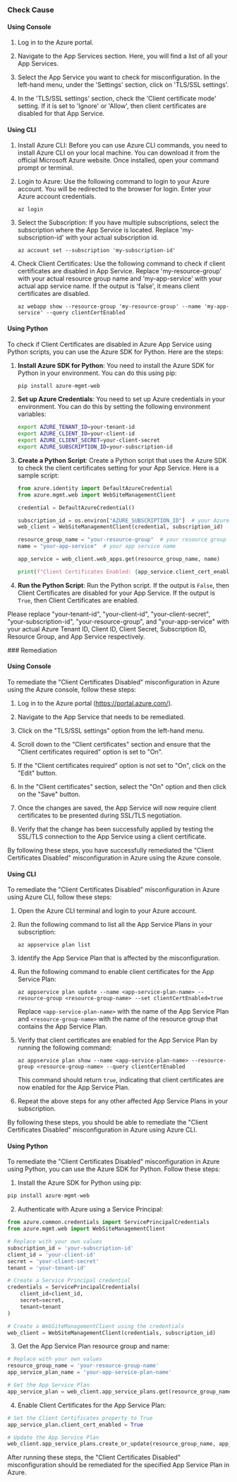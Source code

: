 

<Tabs><Tab title='Cause'>
### Check Cause

#### Using Console

1. Log in to the Azure portal.

2. Navigate to the App Services section. Here, you will find a list of all your App Services.

3. Select the App Service you want to check for misconfiguration. In the left-hand menu, under the 'Settings' section, click on 'TLS/SSL settings'.

4. In the 'TLS/SSL settings' section, check the 'Client certificate mode' setting. If it is set to 'Ignore' or 'Allow', then client certificates are disabled for that App Service.

#### Using CLI

1. Install Azure CLI: Before you can use Azure CLI commands, you need to install Azure CLI on your local machine. You can download it from the official Microsoft Azure website. Once installed, open your command prompt or terminal.

2. Login to Azure: Use the following command to login to your Azure account. You will be redirected to the browser for login. Enter your Azure account credentials.
   ```
   az login
   ```
3. Select the Subscription: If you have multiple subscriptions, select the subscription where the App Service is located. Replace 'my-subscription-id' with your actual subscription id.
   ```
   az account set --subscription 'my-subscription-id'
   ```
4. Check Client Certificates: Use the following command to check if client certificates are disabled in App Service. Replace 'my-resource-group' with your actual resource group name and 'my-app-service' with your actual app service name. If the output is 'false', it means client certificates are disabled.
   ```
   az webapp show --resource-group 'my-resource-group' --name 'my-app-service' --query clientCertEnabled
   ```

#### Using Python

To check if Client Certificates are disabled in Azure App Service using Python scripts, you can use the Azure SDK for Python. Here are the steps:

1. **Install Azure SDK for Python**: You need to install the Azure SDK for Python in your environment. You can do this using pip:
   ```bash
   pip install azure-mgmt-web
   ```
2. **Set up Azure Credentials**: You need to set up Azure credentials in your environment. You can do this by setting the following environment variables:
   ```bash
   export AZURE_TENANT_ID=your-tenant-id
   export AZURE_CLIENT_ID=your-client-id
   export AZURE_CLIENT_SECRET=your-client-secret
   export AZURE_SUBSCRIPTION_ID=your-subscription-id
   ```
3. **Create a Python Script**: Create a Python script that uses the Azure SDK to check the client certificates setting for your App Service. Here is a sample script:
   ```python
   from azure.identity import DefaultAzureCredential
   from azure.mgmt.web import WebSiteManagementClient

   credential = DefaultAzureCredential()

   subscription_id = os.environ["AZURE_SUBSCRIPTION_ID"]  # your Azure Subscription Id
   web_client = WebSiteManagementClient(credential, subscription_id)

   resource_group_name = "your-resource-group"  # your resource group name
   name = "your-app-service"  # your app service name

   app_service = web_client.web_apps.get(resource_group_name, name)

   print(f"Client Certificates Enabled: {app_service.client_cert_enabled}")
   ```
4. **Run the Python Script**: Run the Python script. If the output is `False`, then Client Certificates are disabled for your App Service. If the output is `True`, then Client Certificates are enabled.

Please replace "your-tenant-id", "your-client-id", "your-client-secret", "your-subscription-id", "your-resource-group", and "your-app-service" with your actual Azure Tenant ID, Client ID, Client Secret, Subscription ID, Resource Group, and App Service respectively.

</Tab>

<Tab title='Remediation'>
### Remediation

#### Using Console

To remediate the "Client Certificates Disabled" misconfiguration in Azure using the Azure console, follow these steps:

1. Log in to the Azure portal (https://portal.azure.com/).

2. Navigate to the App Service that needs to be remediated.

3. Click on the "TLS/SSL settings" option from the left-hand menu.

4. Scroll down to the "Client certificates" section and ensure that the "Client certificates required" option is set to "On".

5. If the "Client certificates required" option is not set to "On", click on the "Edit" button.

6. In the "Client certificates" section, select the "On" option and then click on the "Save" button.

7. Once the changes are saved, the App Service will now require client certificates to be presented during SSL/TLS negotiation.

8. Verify that the change has been successfully applied by testing the SSL/TLS connection to the App Service using a client certificate.

By following these steps, you have successfully remediated the "Client Certificates Disabled" misconfiguration in Azure using the Azure console.

#### Using CLI

To remediate the "Client Certificates Disabled" misconfiguration in Azure using Azure CLI, follow these steps:

1. Open the Azure CLI terminal and login to your Azure account.

2. Run the following command to list all the App Service Plans in your subscription:

   ```
   az appservice plan list
   ```

3. Identify the App Service Plan that is affected by the misconfiguration.

4. Run the following command to enable client certificates for the App Service Plan:

   ```
   az appservice plan update --name <app-service-plan-name> --resource-group <resource-group-name> --set clientCertEnabled=true
   ```

   Replace `<app-service-plan-name>` with the name of the App Service Plan and `<resource-group-name>` with the name of the resource group that contains the App Service Plan.

5. Verify that client certificates are enabled for the App Service Plan by running the following command:

   ```
   az appservice plan show --name <app-service-plan-name> --resource-group <resource-group-name> --query clientCertEnabled
   ```

   This command should return `true`, indicating that client certificates are now enabled for the App Service Plan.

6. Repeat the above steps for any other affected App Service Plans in your subscription.

By following these steps, you should be able to remediate the "Client Certificates Disabled" misconfiguration in Azure using Azure CLI.

#### Using Python

To remediate the "Client Certificates Disabled" misconfiguration in Azure using Python, you can use the Azure SDK for Python. Follow these steps:

1. Install the Azure SDK for Python using pip:

```python
pip install azure-mgmt-web
```

2. Authenticate with Azure using a Service Principal:

```python
from azure.common.credentials import ServicePrincipalCredentials
from azure.mgmt.web import WebSiteManagementClient

# Replace with your own values
subscription_id = 'your-subscription-id'
client_id = 'your-client-id'
secret = 'your-client-secret'
tenant = 'your-tenant-id'

# Create a Service Principal credential
credentials = ServicePrincipalCredentials(
    client_id=client_id,
    secret=secret,
    tenant=tenant
)

# Create a WebSiteManagementClient using the credentials
web_client = WebSiteManagementClient(credentials, subscription_id)
```

3. Get the App Service Plan resource group and name:

```python
# Replace with your own values
resource_group_name = 'your-resource-group-name'
app_service_plan_name = 'your-app-service-plan-name'

# Get the App Service Plan
app_service_plan = web_client.app_service_plans.get(resource_group_name, app_service_plan_name)
```

4. Enable Client Certificates for the App Service Plan:

```python
# Set the Client Certificates property to True
app_service_plan.client_cert_enabled = True

# Update the App Service Plan
web_client.app_service_plans.create_or_update(resource_group_name, app_service_plan_name, app_service_plan)
```

After running these steps, the "Client Certificates Disabled" misconfiguration should be remediated for the specified App Service Plan in Azure.


</Tab>
</Tabs>